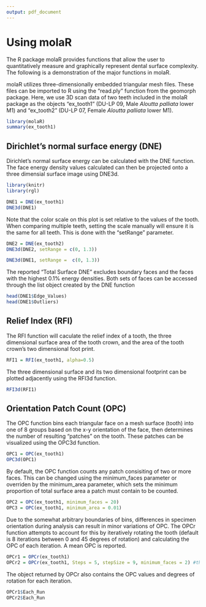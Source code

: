 ---
output: pdf_document
---
<!--
%\VignetteEngine{knitr::knitr}
%\VignetteIndexEntry{Using molaR}
-->

Using molaR
================
The R package molaR provides functions that allow the user to quantitatively measure and graphically represent dental surface complexity. The following is a demonstration of the major functions in molaR.

molaR utilizes three-dimensionally embedded triangular mesh files. These files can be imported to R using the "read.ply" function from the geomorph package. Here, we use 3D scan data of two teeth included in the molaR package as the objects "ex\_tooth1" (DU-LP 09, Male *Aloutta palliata* lower M1) and "ex\_tooth2" (DU-LP 07, Female *Aloutta palliata* lower M1).

```{r setup, message = FALSE}
library(molaR)
summary(ex_tooth1)
```

Dirichlet's normal surface energy (DNE)
----------------------------------
Dirichlet's normal surface energy can be calculated with the DNE function. The face energy density values calculated can then be projected onto a three dimensial surface image using DNE3d.

```{r webgl_setup, echo=FALSE}
library(knitr)
library(rgl)
```

```{r DNE_basic, webgl = TRUE}
DNE1 = DNE(ex_tooth1)
DNE3d(DNE1)
```

Note that the color scale on this plot is set relative to the values of the tooth. When comparing multiple teeth, setting the scale manually will ensure it is the same for all teeth. This is done with the "setRange" parameter.

```{r DNE_color_scale, webgl = TRUE}
DNE2 = DNE(ex_tooth2)
DNE3d(DNE2, setRange = c(0, 1.3))
```
```{r DNE_color_scale2, webgl = TRUE}
DNE3d(DNE1, setRange =  c(0, 1.3))
```

The reported "Total Surface DNE" excludes boundary faces and the faces with the highest 0.1% energy densities. Both sets of faces can be accessed through the list object created by the DNE function

```{r DNE_object}
head(DNE1$Edge_Values)
head(DNE1$Outliers)
```

Relief Index (RFI)
---------------------
The RFI function will caculate the relief index of a tooth, the three dimensional surface area of the tooth crown, and the area of the tooth crown's two dimensional foot print.

```{r RFI_basic}
RFI1 = RFI(ex_tooth1, alpha=0.5)
```

The three dimensional surface and its two dimensional footprint can be plotted adjacently using the RFI3d function.

```{r RFI_plot, webgl = TRUE}
RFI3d(RFI1)
```

Orientation Patch Count (OPC)
------------------------
The OPC function bins each triangular face on a mesh surface (tooth) into one of 8 groups based on the x-y orientation of the face, then determines the number of resulting "patches" on the tooth. These patches can be visualized using the OPC3d function.

```{r OPC_basic, webgl = TRUE}
OPC1 = OPC(ex_tooth1)
OPC3d(OPC1)
```

By default, the OPC function counts any patch consisiting of two or more faces. This can be changed using the minimum\_faces parameter or overriden by the minimum\_area parameter, which sets the minimum proportion of total surface area a patch must contain to be counted.

```{r OPC_patch_count}
OPC2 = OPC(ex_tooth1, minimum_faces = 20)
OPC3 = OPC(ex_tooth1, minimum_area = 0.01)
```

Due to the somewhat arbitrary boundaries of bins, differences in specimen orientation during analysis can result in minor variations of OPC. The OPCr function attempts to account for this by iteratively rotating the tooth (default is 8 iterations between 0 and 45 degrees of rotation) and calculating the OPC of each iteration. A mean OPC is reported.

```{r OPCr}
OPCr1 = OPCr(ex_tooth1)
OPCr2 = OPCr(ex_tooth1, Steps = 5, stepSize = 9, minimum_faces = 2) #the minimum_faces and minimum_area parameters are passed to each iteration of OPC
```

The object returned by OPCr also contains the OPC values and degrees of rotation for each iteration.

```{r OPCr_structure}
OPCr1$Each_Run
OPCr2$Each_Run
```

